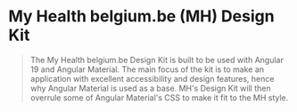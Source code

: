 
<Meta title="My Health belgium.be/Overview" />

# My Health belgium.be (MH) Design Kit

> The My Health belgium.be Design Kit is built to be used with Angular 19 and Angular Material.
> The main focus of the kit is to make an application with excellent accessibility and design features, hence why Angular Material is used as a base.
> MH's Design Kit will then overrule some of Angular Material's CSS to make it fit to the MH style.
